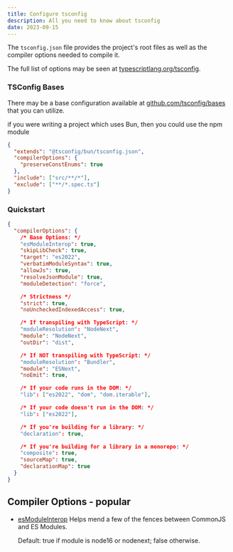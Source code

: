 ```yaml
---
title: Configure tsconfig
description: All you need to know about tsconfig
date: 2023-09-15
---
```


The `tsconfig.json` file provides the project's root files as well as the compiler options needed to compile it.

The full list of options may be seen at [typescriptlang.org/tsconfig](https://www.typescriptlang.org/tsconfig).

### TSConfig Bases

There may be a base configuration available at [github.com/tsconfig/bases](https://github.com/tsconfig/bases/) that you can utilize.

if you were writing a project which uses Bun, then you could use the npm module

```json
{
  "extends": "@tsconfig/bun/tsconfig.json",
  "compilerOptions": {
    "preserveConstEnums": true
  },
  "include": ["src/**/*"],
  "exclude": ["**/*.spec.ts"]
}
```

### Quickstart

```json
{
  "compilerOptions": {
    /* Base Options: */
    "esModuleInterop": true,
    "skipLibCheck": true,
    "target": "es2022",
    "verbatimModuleSyntax": true,
    "allowJs": true,
    "resolveJsonModule": true,
    "moduleDetection": "force",

    /* Strictness */
    "strict": true,
    "noUncheckedIndexedAccess": true,

    /* If transpiling with TypeScript: */
    "moduleResolution": "NodeNext",
    "module": "NodeNext",
    "outDir": "dist",

    /* If NOT transpiling with TypeScript: */
    "moduleResolution": "Bundler",
    "module": "ESNext",
    "noEmit": true,

    /* If your code runs in the DOM: */
    "lib": ["es2022", "dom", "dom.iterable"],

    /* If your code doesn't run in the DOM: */
    "lib": ["es2022"],

    /* If you're building for a library: */
    "declaration": true,

    /* If you're building for a library in a monorepo: */
    "composite": true,
    "sourceMap": true,
    "declarationMap": true
  }
}
```

## Compiler Options - popular

- [esModuleInterop](https://www.typescriptlang.org/tsconfig#esModuleInterop) Helps mend a few of the fences between CommonJS and ES Modules.

  Default: true if module is node16 or nodenext; false otherwise.
